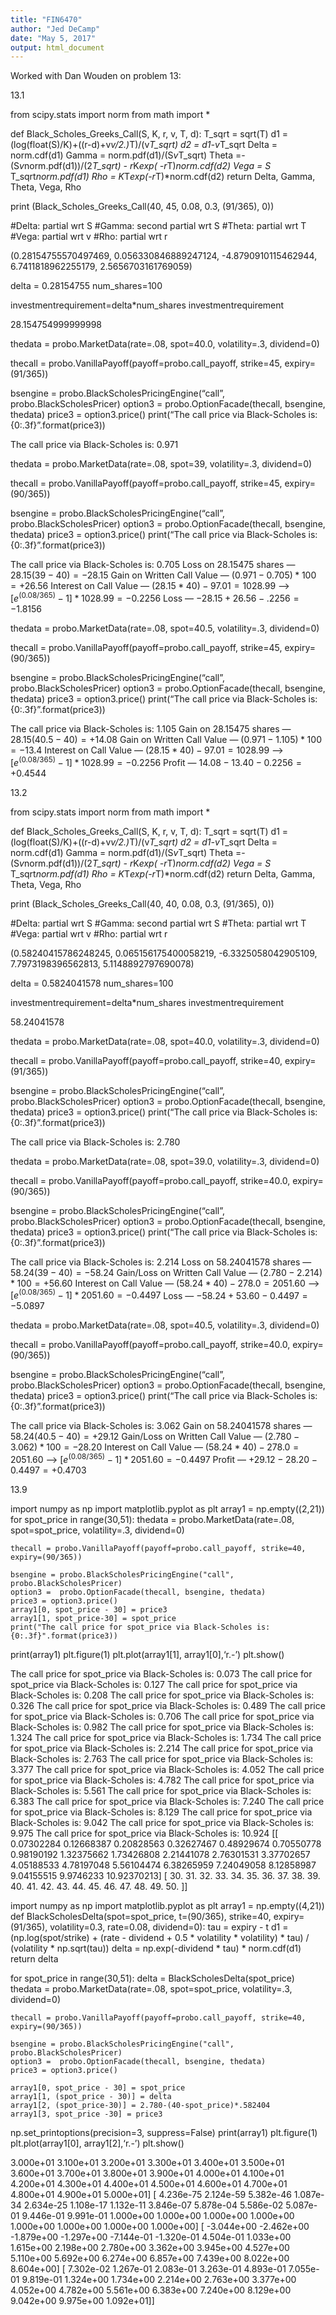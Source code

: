 ```yaml
---
title: "FIN6470"
author: "Jed DeCamp"
date: "May 5, 2017"
output: html_document
---
```


Worked with Dan Wouden on problem 13:

13.1

from scipy.stats import norm
from math import *

def Black_Scholes_Greeks_Call(S, K, r, v, T, d):
    T_sqrt = sqrt(T)
    d1 = (log(float(S)/K)+((r-d)+v*v/2.)*T)/(v*T_sqrt)
    d2 = d1-v*T_sqrt
    Delta = norm.cdf(d1)
    Gamma = norm.pdf(d1)/(S*v*T_sqrt)
    Theta =- (S*v*norm.pdf(d1))/(2*T_sqrt) - r*K*exp( -r*T)*norm.cdf(d2)
    Vega = S * T_sqrt*norm.pdf(d1)
    Rho = K*T*exp(-r*T)*norm.cdf(d2)
    return Delta, Gamma, Theta, Vega, Rho

print (Black_Scholes_Greeks_Call(40, 45, 0.08, 0.3, (91/365), 0))

#Delta: partial wrt S
#Gamma: second partial wrt S
#Theta: partial wrt T
#Vega: partial wrt v
#Rho: partial wrt r

(0.28154755570497469, 0.056330846889247124, -4.8790910115462944, 6.7411818962255179, 2.5656703161769059)

delta = 0.28154755
num_shares=100

investmentrequirement=delta*num_shares
investmentrequirement

28.154754999999998

thedata = probo.MarketData(rate=.08, spot=40.0, volatility=.3, dividend=0)

thecall = probo.VanillaPayoff(payoff=probo.call_payoff, strike=45, expiry=(91/365))

bsengine = probo.BlackScholesPricingEngine("call", probo.BlackScholesPricer)
option3 =  probo.OptionFacade(thecall, bsengine, thedata)
price3 = option3.price()
print("The call price via Black-Scholes is: {0:.3f}".format(price3))

The call price via Black-Scholes is: 0.971

thedata = probo.MarketData(rate=.08, spot=39, volatility=.3, dividend=0)

thecall = probo.VanillaPayoff(payoff=probo.call_payoff, strike=45, expiry=(90/365))

bsengine = probo.BlackScholesPricingEngine("call", probo.BlackScholesPricer)
option3 =  probo.OptionFacade(thecall, bsengine, thedata)
price3 = option3.price()
print("The call price via Black-Scholes is: {0:.3f}".format(price3))

The call price via Black-Scholes is: 0.705
Loss on 28.15475 shares --- $28.15(39-40)= -28.15$
Gain on Written Call Value --- ($0.971-0.705)*100 = +26.56$
Interest on Call Value --- $(28.15*40)-97.01=1028.99$ ---> $[e^{(0.08/365)}-1]*1028.99=-0.2256$
Loss --- $-28.15+26.56-.2256=-1.8156$

thedata = probo.MarketData(rate=.08, spot=40.5, volatility=.3, dividend=0)

thecall = probo.VanillaPayoff(payoff=probo.call_payoff, strike=45, expiry=(90/365))

bsengine = probo.BlackScholesPricingEngine("call", probo.BlackScholesPricer)
option3 =  probo.OptionFacade(thecall, bsengine, thedata)
price3 = option3.price()
print("The call price via Black-Scholes is: {0:.3f}".format(price3))

The call price via Black-Scholes is: 1.105
Gain on 28.15475 shares --- $28.15(40.5-40)= +14.08$
Gain on Written Call Value --- $(0.971-1.105)*100 = -13.4$
Interest on Call Value --- $(28.15*40)-97.01=1028.99$ ---> $[e^{(0.08/365)}-1]*1028.99=-0.2256$
Profit --- $14.08-13.40-0.2256= +0.4544$

13.2

from scipy.stats import norm
from math import *

def Black_Scholes_Greeks_Call(S, K, r, v, T, d):
    T_sqrt = sqrt(T)
    d1 = (log(float(S)/K)+((r-d)+v*v/2.)*T)/(v*T_sqrt)
    d2 = d1-v*T_sqrt
    Delta = norm.cdf(d1)
    Gamma = norm.pdf(d1)/(S*v*T_sqrt)
    Theta =- (S*v*norm.pdf(d1))/(2*T_sqrt) - r*K*exp( -r*T)*norm.cdf(d2)
    Vega = S * T_sqrt*norm.pdf(d1)
    Rho = K*T*exp(-r*T)*norm.cdf(d2)
    return Delta, Gamma, Theta, Vega, Rho

print (Black_Scholes_Greeks_Call(40, 40, 0.08, 0.3, (91/365), 0))

#Delta: partial wrt S
#Gamma: second partial wrt S
#Theta: partial wrt T
#Vega: partial wrt v
#Rho: partial wrt r

(0.58240415786248245, 0.065156175400058219, -6.3325058042905109, 7.7973198396562813, 5.1148892797690078)

delta = 0.5824041578
num_shares=100

investmentrequirement=delta*num_shares
investmentrequirement

58.24041578

thedata = probo.MarketData(rate=.08, spot=40.0, volatility=.3, dividend=0)

thecall = probo.VanillaPayoff(payoff=probo.call_payoff, strike=40, expiry=(91/365))

bsengine = probo.BlackScholesPricingEngine("call", probo.BlackScholesPricer)
option3 =  probo.OptionFacade(thecall, bsengine, thedata)
price3 = option3.price()
print("The call price via Black-Scholes is: {0:.3f}".format(price3))

The call price via Black-Scholes is: 2.780

thedata = probo.MarketData(rate=.08, spot=39.0, volatility=.3, dividend=0)

thecall = probo.VanillaPayoff(payoff=probo.call_payoff, strike=40.0, expiry=(90/365))

bsengine = probo.BlackScholesPricingEngine("call", probo.BlackScholesPricer)
option3 =  probo.OptionFacade(thecall, bsengine, thedata)
price3 = option3.price()
print("The call price via Black-Scholes is: {0:.3f}".format(price3))

The call price via Black-Scholes is: 2.214
Loss on 58.24041578 shares --- $58.24(39-40)= -58.24$
Gain/Loss on Written Call Value --- $(2.780-2.214)*100 = +56.60$
Interest on Call Value --- $(58.24*40)-278.0=2051.60$ ---> $[e^{(0.08/365)}-1]*2051.60=-0.4497$
Loss --- $-58.24+53.60-0.4497=-5.0897$

thedata = probo.MarketData(rate=.08, spot=40.5, volatility=.3, dividend=0)

thecall = probo.VanillaPayoff(payoff=probo.call_payoff, strike=40.0, expiry=(90/365))

bsengine = probo.BlackScholesPricingEngine("call", probo.BlackScholesPricer)
option3 =  probo.OptionFacade(thecall, bsengine, thedata)
price3 = option3.price()
print("The call price via Black-Scholes is: {0:.3f}".format(price3))

The call price via Black-Scholes is: 3.062
Gain on 58.24041578 shares --- $58.24(40.5-40)= +29.12$
Gain/Loss on Written Call Value --- $(2.780-3.062)*100 = -28.20$
Interest on Call Value --- $(58.24*40)-278.0=2051.60$ ---> $[e^{(0.08/365)}-1]*2051.60=-0.4497$
Profit --- $+29.12-28.20-0.4497= +0.4703$

13.9

import numpy as np
import matplotlib.pyplot as plt
array1 = np.empty((2,21))
for spot_price in range(30,51):
    thedata = probo.MarketData(rate=.08, spot=spot_price, volatility=.3, dividend=0)

    thecall = probo.VanillaPayoff(payoff=probo.call_payoff, strike=40, expiry=(90/365))

    bsengine = probo.BlackScholesPricingEngine("call", probo.BlackScholesPricer)
    option3 =  probo.OptionFacade(thecall, bsengine, thedata)
    price3 = option3.price()
    array1[0, spot_price - 30] = price3
    array1[1, spot_price-30] = spot_price
    print("The call price for spot_price via Black-Scholes is: {0:.3f}".format(price3))
print(array1)
plt.figure(1)
plt.plot(array1[1], array1[0],'r.-')
plt.show()

The call price for spot_price via Black-Scholes is: 0.073
The call price for spot_price via Black-Scholes is: 0.127
The call price for spot_price via Black-Scholes is: 0.208
The call price for spot_price via Black-Scholes is: 0.326
The call price for spot_price via Black-Scholes is: 0.489
The call price for spot_price via Black-Scholes is: 0.706
The call price for spot_price via Black-Scholes is: 0.982
The call price for spot_price via Black-Scholes is: 1.324
The call price for spot_price via Black-Scholes is: 1.734
The call price for spot_price via Black-Scholes is: 2.214
The call price for spot_price via Black-Scholes is: 2.763
The call price for spot_price via Black-Scholes is: 3.377
The call price for spot_price via Black-Scholes is: 4.052
The call price for spot_price via Black-Scholes is: 4.782
The call price for spot_price via Black-Scholes is: 5.561
The call price for spot_price via Black-Scholes is: 6.383
The call price for spot_price via Black-Scholes is: 7.240
The call price for spot_price via Black-Scholes is: 8.129
The call price for spot_price via Black-Scholes is: 9.042
The call price for spot_price via Black-Scholes is: 9.975
The call price for spot_price via Black-Scholes is: 10.924
[[  0.07302284   0.12668387   0.20828563   0.32627467   0.48929674
    0.70550778   0.98190192   1.32375662   1.73426808   2.21441078
    2.76301531   3.37702657   4.05188533   4.78197048   5.56104474
    6.38265959   7.24049058   8.12858987   9.04155515   9.9746233
   10.92370213]
 [ 30.          31.          32.          33.          34.          35.
   36.          37.          38.          39.          40.          41.
   42.          43.          44.          45.          46.          47.
   48.          49.          50.        ]]



import numpy as np
import matplotlib.pyplot as plt
array1 = np.empty((4,21))
def BlackScholesDelta(spot=spot_price, t=(90/365), strike=40, expiry=(91/365), volatility=0.3, rate=0.08, dividend=0):
    tau = expiry - t
    d1 = (np.log(spot/strike) + (rate - dividend + 0.5 * volatility * volatility) * tau) / (volatility * np.sqrt(tau))
    delta = np.exp(-dividend * tau) * norm.cdf(d1) 
    return delta


for spot_price in range(30,51):
    delta = BlackScholesDelta(spot_price)
    thedata = probo.MarketData(rate=.08, spot=spot_price, volatility=.3, dividend=0)

    thecall = probo.VanillaPayoff(payoff=probo.call_payoff, strike=40, expiry=(90/365))

    bsengine = probo.BlackScholesPricingEngine("call", probo.BlackScholesPricer)
    option3 =  probo.OptionFacade(thecall, bsengine, thedata)
    price3 = option3.price()
    
    array1[0, spot_price - 30] = spot_price
    array1[1, (spot_price - 30)] = delta
    array1[2, (spot_price-30)] = 2.780-(40-spot_price)*.582404
    array1[3, spot_price -30] = price3
    
np.set_printoptions(precision=3, suppress=False)
print(array1)
plt.figure(1)
plt.plot(array1[0], array1[2],'r.-')
plt.show()

 3.000e+01   3.100e+01   3.200e+01   3.300e+01   3.400e+01   3.500e+01
    3.600e+01   3.700e+01   3.800e+01   3.900e+01   4.000e+01   4.100e+01
    4.200e+01   4.300e+01   4.400e+01   4.500e+01   4.600e+01   4.700e+01
    4.800e+01   4.900e+01   5.000e+01]
 [  4.236e-75   2.124e-59   5.382e-46   1.087e-34   2.634e-25   1.108e-17
    1.132e-11   3.846e-07   5.878e-04   5.586e-02   5.087e-01   9.446e-01
    9.991e-01   1.000e+00   1.000e+00   1.000e+00   1.000e+00   1.000e+00
    1.000e+00   1.000e+00   1.000e+00]
 [ -3.044e+00  -2.462e+00  -1.879e+00  -1.297e+00  -7.144e-01  -1.320e-01
    4.504e-01   1.033e+00   1.615e+00   2.198e+00   2.780e+00   3.362e+00
    3.945e+00   4.527e+00   5.110e+00   5.692e+00   6.274e+00   6.857e+00
    7.439e+00   8.022e+00   8.604e+00]
 [  7.302e-02   1.267e-01   2.083e-01   3.263e-01   4.893e-01   7.055e-01
    9.819e-01   1.324e+00   1.734e+00   2.214e+00   2.763e+00   3.377e+00
    4.052e+00   4.782e+00   5.561e+00   6.383e+00   7.240e+00   8.129e+00
    9.042e+00   9.975e+00   1.092e+01]]